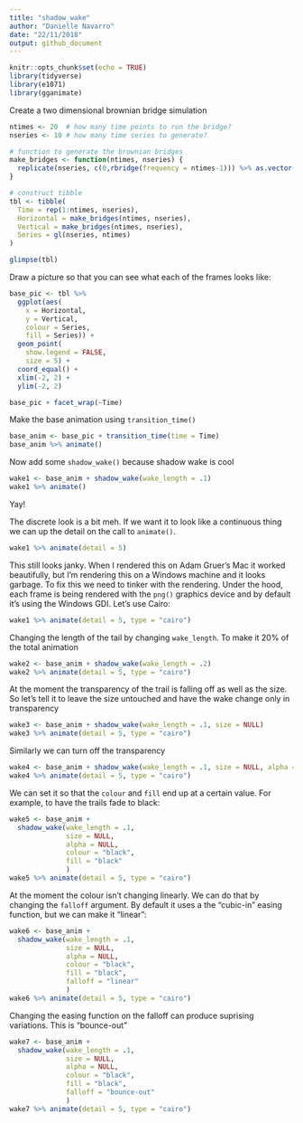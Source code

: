 ```yaml
---
title: "shadow_wake"
author: "Danielle Navarro"
date: "22/11/2018"
output: github_document
---
```


```r
knitr::opts_chunk$set(echo = TRUE)
library(tidyverse)
library(e1071)
library(gganimate)
```


Create a two dimensional brownian bridge simulation

```r
ntimes <- 20  # how many time points to run the bridge?
nseries <- 10 # how many time series to generate?

# function to generate the brownian bridges
make_bridges <- function(ntimes, nseries) {
  replicate(nseries, c(0,rbridge(frequency = ntimes-1))) %>% as.vector()
}

# construct tibble
tbl <- tibble(
  Time = rep(1:ntimes, nseries),
  Horizontal = make_bridges(ntimes, nseries),
  Vertical = make_bridges(ntimes, nseries),
  Series = gl(nseries, ntimes)
)

glimpse(tbl)
```

Draw a picture so that you can see what each of the frames looks like:

```r
base_pic <- tbl %>%
  ggplot(aes(
    x = Horizontal, 
    y = Vertical, 
    colour = Series,
    fill = Series)) + 
  geom_point(
    show.legend = FALSE,
    size = 5) + 
  coord_equal() + 
  xlim(-2, 2) + 
  ylim(-2, 2)

base_pic + facet_wrap(~Time)
```

Make the base animation using `transition_time()`

```r
base_anim <- base_pic + transition_time(time = Time) 
base_anim %>% animate()
```

Now add some `shadow_wake()` because shadow wake is cool

```r
wake1 <- base_anim + shadow_wake(wake_length = .1)
wake1 %>% animate()
```

Yay!

The discrete look is a bit meh. If we want it to look like a continuous thing we can up the detail on the call to `animate()`. 

```r
wake1 %>% animate(detail = 5)
```

This still looks janky. When I rendered this on Adam Gruer's Mac it worked beautifully, but I'm rendering this on a Windows machine and it looks garbage. To fix this we need to tinker with the rendering. Under the hood, each frame is being rendered with the `png()` graphics device and by default it's using the Windows GDI. Let's use Cairo:

```r
wake1 %>% animate(detail = 5, type = "cairo")
```

Changing the length of the tail by changing `wake_length`. To make it 20% of the total animation

```r
wake2 <- base_anim + shadow_wake(wake_length = .2)
wake2 %>% animate(detail = 5, type = "cairo")
```

At the moment the transparency of the trail is falling off as well as the size. So let's tell it to leave the size untouched and have the wake change only in transparency 

```r
wake3 <- base_anim + shadow_wake(wake_length = .1, size = NULL)
wake3 %>% animate(detail = 5, type = "cairo")
```

Similarly we can turn off the transparency

```r
wake4 <- base_anim + shadow_wake(wake_length = .1, size = NULL, alpha = NULL)
wake4 %>% animate(detail = 5, type = "cairo")
```


We can set it so that the `colour` and `fill` end up at a certain value. For example, to have the trails fade to black:

```r
wake5 <- base_anim + 
  shadow_wake(wake_length = .1, 
              size = NULL, 
              alpha = NULL,
              colour = "black",
              fill = "black"
              )
wake5 %>% animate(detail = 5, type = "cairo")
```


At the moment the colour isn't changing linearly. We can do that by changing the `falloff` argument. By default it uses a the "cubic-in" easing function, but we can make it "linear":

```r
wake6 <- base_anim + 
  shadow_wake(wake_length = .1, 
              size = NULL, 
              alpha = NULL,
              colour = "black",
              fill = "black",
              falloff = "linear"
              )
wake6 %>% animate(detail = 5, type = "cairo")
```


Changing the easing function on the falloff can produce suprising variations. This is "bounce-out"

```r
wake7 <- base_anim + 
  shadow_wake(wake_length = .1, 
              size = NULL, 
              alpha = NULL,
              colour = "black",
              fill = "black",
              falloff = "bounce-out"
              )
wake7 %>% animate(detail = 5, type = "cairo")
```


